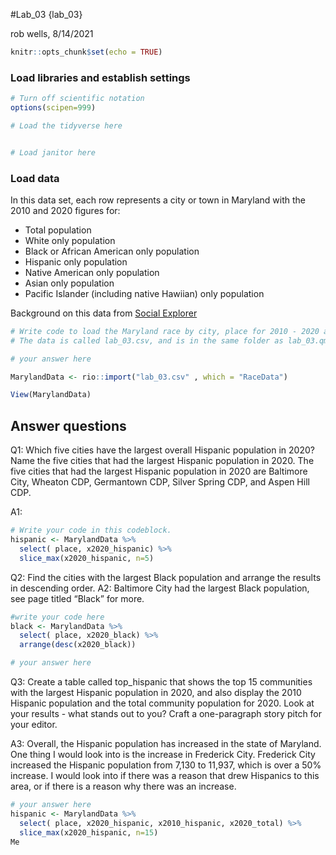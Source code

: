 #Lab_03 {lab_03}

rob wells, 8/14/2021

```r
knitr::opts_chunk$set(echo = TRUE)
```

### Load libraries and establish settings
```r
# Turn off scientific notation
options(scipen=999)

# Load the tidyverse here


# Load janitor here


```

### Load data

In this data set, each row represents a city or town in Maryland with the 2010 and 2020 figures for: 

-  Total population 
-  White only population
-  Black or African American only population
-  Hispanic only population 
-  Native American only population
-  Asian only population
-  Pacific Islander (including native Hawiian) only population

Background on this data from [Social Explorer](https://www.socialexplorer.com/data/ACS2016_5yr/metadata/?ds=ACS16_5yr&table=B02001) 
```r
# Write code to load the Maryland race by city, place for 2010 - 2020 and call it md_race.
# The data is called lab_03.csv, and is in the same folder as lab_03.qmd (this data notebook)

# your answer here

MarylandData <- rio::import("lab_03.csv" , which = "RaceData")

View(MarylandData)


```


## Answer questions

Q1: Which five cities have the largest overall Hispanic population in 2020? Name the five cities that had the largest Hispanic population in 2020. 
The five cities that had the largest Hispanic population in 2020 are Baltimore City, Wheaton CDP, Germantown CDP, Silver Spring CDP, and Aspen Hill CDP. 

A1:
```r

# Write your code in this codeblock.
hispanic <- MarylandData %>% 
  select( place, x2020_hispanic) %>%
  slice_max(x2020_hispanic, n=5)
```

Q2: Find the cities with the largest Black population and arrange the results in descending order. 
A2: Baltimore City had the largest Black population, see page titled "Black" for more. 

```r
#write your code here
black <- MarylandData %>% 
  select( place, x2020_black) %>%
  arrange(desc(x2020_black))

# your answer here

```

Q3: Create a table called top_hispanic that shows the top 15 communities with the largest Hispanic population in 2020, and also display the 2010 Hispanic population and the total community population for 2020. Look at your results - what stands out to you? Craft a one-paragraph story pitch for your editor. 

A3: Overall, the Hispanic population has increased in the state of Maryland. One thing I would look into is the increase in Frederick City. Frederick City increased the Hispanic population from 7,130 to 11,937, which is over a 50% increase. I would look into if there was a reason that drew Hispanics to this area, or if there is a reason why there was an increase. 

```r

# your answer here
hispanic <- MarylandData %>% 
  select( place, x2020_hispanic, x2010_hispanic, x2020_total) %>%
  slice_max(x2020_hispanic, n=15)
Me
```
